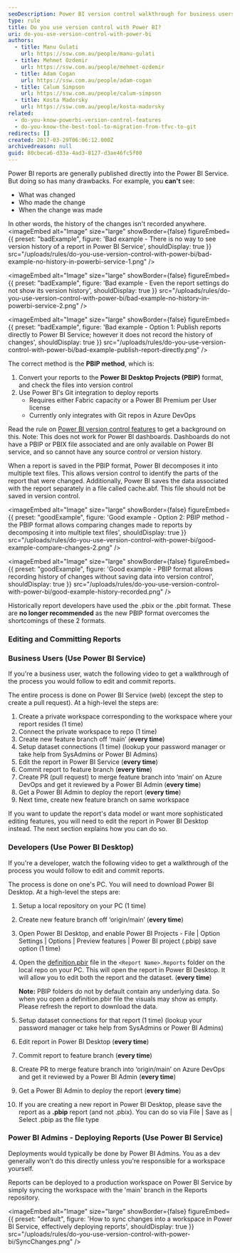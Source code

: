 ```yaml
---
seoDescription: Power BI version control walkthrough for business users and developers. Learn how to edit and commit reports using Power BI Service or Power BI Desktop, and deploy changes to production workspaces.
type: rule
title: Do you use version control with Power BI?
uri: do-you-use-version-control-with-power-bi
authors:
  - title: Manu Gulati
    url: https://ssw.com.au/people/manu-gulati
  - title: Mehmet Ozdemir
    url: https://ssw.com.au/people/mehmet-ozdemir
  - title: Adam Cogan
    url: https://ssw.com.au/people/adam-cogan
  - title: Calum Simpson
    url: https://ssw.com.au/people/calum-simpson
  - title: Kosta Madorsky
    url: https://ssw.com.au/people/kosta-madorsky
related:
  - do-you-know-powerbi-version-control-features
  - do-you-know-the-best-tool-to-migration-from-tfvc-to-git
redirects: []
created: 2017-03-29T06:06:12.000Z
archivedreason: null
guid: 80cbeca6-d33a-4ad3-8127-d3ae46fc5f00
---
```


Power BI reports are generally published directly into the Power BI Service. But doing so has many drawbacks. For example, you **can't** see:

- What was changed
- Who made the change
- When the change was made

In other words, the history of the changes isn't recorded anywhere.
<imageEmbed
  alt="Image"
  size="large"
  showBorder={false}
  figureEmbed={{
    preset: "badExample",
    figure: 'Bad example - There is no way to see version history of a report in Power BI Service',
    shouldDisplay: true
  }}
  src="/uploads/rules/do-you-use-version-control-with-power-bi/bad-example-no-history-in-powerbi-service-1.png"
/>

<imageEmbed
  alt="Image"
  size="large"
  showBorder={false}
  figureEmbed={{
    preset: "badExample",
    figure: 'Bad example - Even the report settings do not show its version history',
    shouldDisplay: true
  }}
  src="/uploads/rules/do-you-use-version-control-with-power-bi/bad-example-no-history-in-powerbi-service-2.png"
/>

<imageEmbed
  alt="Image"
  size="large"
  showBorder={false}
  figureEmbed={{
    preset: "badExample",
    figure: 'Bad example - Option 1: Publish reports directly to Power BI Service; however it does not record the history of changes',
    shouldDisplay: true
  }}
  src="/uploads/rules/do-you-use-version-control-with-power-bi/bad-example-publish-report-directly.png"
/>

The correct method is the **PBIP method**, which is:

1. Convert your reports to the **Power BI Desktop Projects (PBIP)** format, and check the files into version control
2. Use Power BI's Git integration to deploy reports
   * Requires either Fabric capacity or a Power BI Premium per User license
   * Currently only integrates with Git repos in Azure DevOps

Read the rule on [Power BI version control features](/do-you-know-powerbi-version-control-features) to get a background on this. Note: This does not work for Power BI dashboards. Dashboards do not have a PBIP or PBIX file associated and are only available on Power BI service, and so cannot have any source control or version history.

When a report is saved in the PBIP format, Power BI decomposes it into multiple text files. This allows version control to identify the parts of the report that were changed. Additionally, Power BI saves the data associated with the report separately in a file called cache.abf. This file should not be saved in version control.

<imageEmbed
  alt="Image"
  size="large"
  showBorder={false}
  figureEmbed={{
    preset: "goodExample",
    figure: 'Good example - Option 2: PBIP method - the PBIP format allows comparing changes made to reports by decomposing it into multiple text files',
    shouldDisplay: true
  }}
  src="/uploads/rules/do-you-use-version-control-with-power-bi/good-example-compare-changes-2.png"
/>

<imageEmbed
  alt="Image"
  size="large"
  showBorder={false}
  figureEmbed={{
    preset: "goodExample",
    figure: 'Good example - PBIP format allows recording history of changes without saving data into version control',
    shouldDisplay: true
  }}
  src="/uploads/rules/do-you-use-version-control-with-power-bi/good-example-history-recorded.png"
/>

Historically report developers have used the .pbix or the .pbit format. These are **no longer recommended** as the new PBIP format overcomes the shortcomings of these 2 formats.

### Editing and Committing Reports
### Business Users (Use Power BI Service)

If you're a business user, watch the following video to get a walkthrough of the process you would follow to edit and commit reports.

<youtubeEmbed url="https://www.youtube.com/watch?v=dlOK6QBEyQo" description="Video: Power BI Source Control for the Business User (timebox 8 min)" />

The entire process is done on Power BI Service (web) (except the step to create a pull request). At a high-level the steps are:

1. Create a private workspace corresponding to the workspace where your report resides (1 time)
2. Connect the private workspace to repo (1 time)
3. Create new feature branch off ‘main’ (**every time**)
4. Setup dataset connections (1 time) (lookup your password manager or take help from SysAdmins or Power BI Admins)
5. Edit the report in Power BI Service (**every time**)
6. Commit report to feature branch (**every time**)
7. Create PR (pull request) to merge feature branch into ‘main’ on Azure DevOps and get it reviewed by a Power BI Admin (**every time**)
8. Get a Power BI Admin to deploy the report (**every time**)
9. Next time, create new feature branch on same workspace

If you want to update the report's data model or want more sophisticated editing features, you will need to edit the report in Power BI Desktop instead. The next section explains how you can do so.

### Developers (Use Power BI Desktop)

If you're a developer, watch the following video to get a walkthrough of the process you would follow to edit and commit reports.

<youtubeEmbed url="https://www.youtube.com/watch?v=MpedXah-Hv0" description="Video: Power BI Source Control for Developers (timebox 5 min)" />

The process is done on one's PC. You will need to download Power BI Desktop. At a high-level the steps are:

1. Setup a local repository on your PC (1 time)
2. Create new feature branch off ‘origin/main’ (**every time**)
3. Open Power BI Desktop, and enable Power BI Projects - File | Option Settings | Options | Preview features | Power BI project (.pbip) save option (1 time)
4. Open the [definition.pbir](https://learn.microsoft.com/en-us/power-bi/developer/projects/projects-report#definitionpbir) file in the `<Report Name>.Reports` folder on the local repo on your PC. This will open the report in Power BI Desktop. It will allow you to edit both the report and the dataset. (**every time**)

   **Note:** PBIP folders do not by default contain any underlying data. So when you open a definition.pbir file the visuals may show as empty. Please refresh the report to download the data.

5. Setup dataset connections for that report (1 time) (lookup your password manager or take help from SysAdmins or Power BI Admins)
6. Edit report in Power BI Desktop (**every time**)
7. Commit report to feature branch (**every time**)
8. Create PR to merge feature branch into ‘origin/main’ on Azure DevOps and get it reviewed by a Power BI Admin (**every time**)
9. Get a Power BI Admin to deploy the report (**every time**)
10. If you are creating a new report in Power BI Desktop, please save the report as a **.pbip** report (and not .pbix). You can do so via File | Save as | Select .pbip as the file type

### Power BI Admins - Deploying Reports (Use Power BI Service)

Deployments would typically be done by Power BI Admins. You as a dev generally won't do this directly unless you're responsible for a workspace yourself.

Reports can be deployed to a production workspace on Power BI Service by simply syncing the workspace with the 'main' branch in the Reports repository.


<imageEmbed
  alt="Image"
  size="large"
  showBorder={false}
  figureEmbed={{
    preset: "default",
    figure: 'How to sync changes into a workspace in Power BI Service, effectively deploying reports',
    shouldDisplay: true
  }}
  src="/uploads/rules/do-you-use-version-control-with-power-bi/SyncChanges.png"
/>